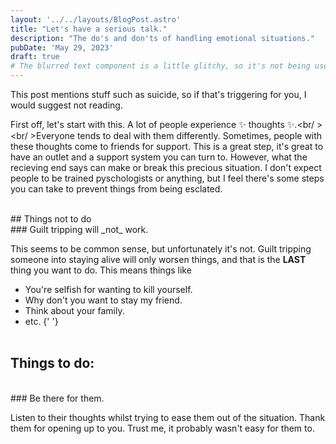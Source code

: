 ```yaml
---
layout: '../../layouts/BlogPost.astro'
title: "Let's have a serious talk."
description: "The do's and don'ts of handling emotional situations."
pubDate: 'May 29, 2023'
draft: true
# The blurred text component is a little glitchy, so it's not being used here.
---
```



<Alert>
  This post mentions stuff such as suicide, so if that's triggering for you, I
  would suggest not reading.
</Alert>

First off, let's start with this. A lot of people experience ✨ thoughts ✨.<br/ ><br/ >Everyone tends to deal with them differently. Sometimes, people with these thoughts come to friends for support. This is a great step, it's great to have an outlet and a support system you can turn to. However, what the recieving end says can make or break this precious situation. I don't expect people to be trained pyschologists or anything, but I feel there's some steps you can take to prevent things from being esclated.

<br />
## Things not to do
<br />
### Guilt tripping will _not_ work.

This seems to be common sense, but unfortunately it's not. Guilt tripping someone into staying alive will only worsen things, and that is the **LAST** thing you want to do. This means things like

- You're selfish for wanting to <BlurredText>kill yourself</BlurredText>.
- Why don't you want to stay my friend.
- Think about your family.
- etc.
  {' '}
  <br />
  <br />

## Things to do:

<br />
### Be there for them.

Listen to their thoughts whilst trying to ease them out of the situation. Thank them for opening up to you. Trust me, it probably wasn't easy for them to.
